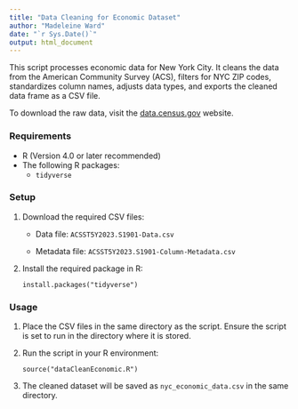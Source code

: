 ```yaml
---
title: "Data Cleaning for Economic Dataset"
author: "Madeleine Ward"
date: "`r Sys.Date()`"
output: html_document
---
```


This script processes economic data for New York City. It cleans the data from the American Community Survey (ACS), filters for NYC ZIP codes, standardizes column names, adjusts data types, and exports the cleaned data frame as a CSV file.

To download the raw data, visit the [data.census.gov](https://data.census.gov/table?q=median+income&g=040XX00US36$8600000 "ACS table") website.

### Requirements 

-   R (Version 4.0 or later recommended)
-   The following R packages:
    -   `tidyverse`

### Setup

1.  Download the required CSV files:

    -   Data file: `ACSST5Y2023.S1901-Data.csv`

    -   Metadata file: `ACSST5Y2023.S1901-Column-Metadata.csv`

2.  Install the required package in R:

    ```         
    install.packages("tidyverse")
    ```

### Usage

1.  Place the CSV files in the same directory as the script. Ensure the script is set to run in the directory where it is stored.

2.  Run the script in your R environment:

    ```         
    source("dataCleanEconomic.R")
    ```

3.  The cleaned dataset will be saved as `nyc_economic_data.csv` in the same directory.
